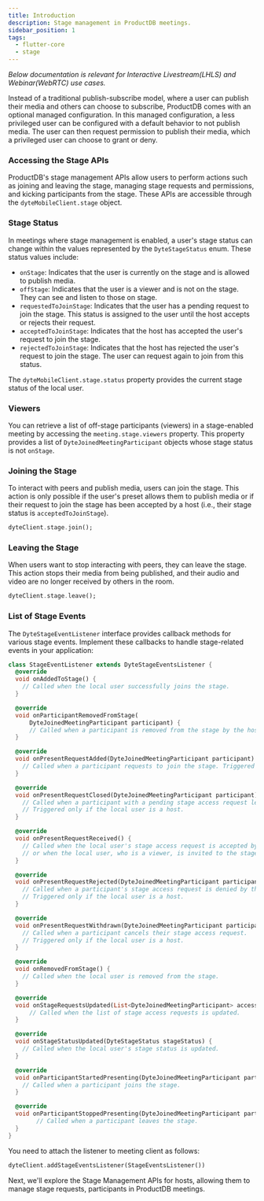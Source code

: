 ```yaml
---
title: Introduction
description: Stage management in ProductDB meetings.
sidebar_position: 1
tags:
  - flutter-core
  - stage
---
```


_Below documentation is relevant for Interactive Livestream(LHLS) and Webinar(WebRTC) use cases._

Instead of a traditional publish-subscribe model, where a user can publish their media and others can choose to subscribe, ProductDB
comes with an optional managed configuration. In this managed configuration, a less privileged user can be configured with a
default behavior to not publish media. The user can then request permission to publish their media, which a privileged user can
choose to grant or deny.

### Accessing the Stage APIs

ProductDB's stage management APIs allow users to perform actions such as joining and leaving the stage, managing stage requests and
permissions, and kicking participants from the stage. These APIs are accessible through the `dyteMobileClient.stage` object.

### Stage Status

In meetings where stage management is enabled, a user's stage status can change within the values represented by the `DyteStageStatus`
enum. These status values include:

- `onStage`: Indicates that the user is currently on the stage and is allowed to publish media.
- `offStage`: Indicates that the user is a viewer and is not on the stage. They can see and listen to those on stage.
- `requestedToJoinStage`: Indicates that the user has a pending request to join the stage. This status is assigned to the user
  until the host accepts or rejects their request.
- `acceptedToJoinStage`: Indicates that the host has accepted the user's request to join the stage.
- `rejectedToJoinStage`: Indicates that the host has rejected the user's request to join the stage. The user can request again
  to join from this status.

The `dyteMobileClient.stage.status` property provides the current stage status of the local user.

### Viewers

You can retrieve a list of off-stage participants (viewers) in a stage-enabled meeting by accessing the `meeting.stage.viewers`
property. This property provides a list of `DyteJoinedMeetingParticipant` objects whose stage status is not `onStage`.

### Joining the Stage

To interact with peers and publish media, users can join the stage. This action is only possible if the user's preset allows them
to publish media or if their request to join the stage has been accepted by a host (i.e., their stage status is `acceptedToJoinStage`).

```dart
dyteClient.stage.join();
```

### Leaving the Stage

When users want to stop interacting with peers, they can leave the stage. This action stops their media from being published,
and their audio and video are no longer received by others in the room.

```dart
dyteClient.stage.leave();
```

### List of Stage Events

The `DyteStageEventListener` interface provides callback methods for various stage events. Implement these callbacks to handle
stage-related events in your application:

```dart
class StageEventListener extends DyteStageEventsListener {
  @override
  void onAddedToStage() {
    // Called when the local user successfully joins the stage.
  }

  @override
  void onParticipantRemovedFromStage(
      DyteJoinedMeetingParticipant participant) {
      // Called when a participant is removed from the stage by the host.
  }

  @override
  void onPresentRequestAdded(DyteJoinedMeetingParticipant participant) {
    // Called when a participant requests to join the stage. Triggered only if the local user is a host.
  }

  @override
  void onPresentRequestClosed(DyteJoinedMeetingParticipant participant) {
    // Called when a participant with a pending stage access request leaves the meeting.
    // Triggered only if the local user is a host.
  }

  @override
  void onPresentRequestReceived() {
    // Called when the local user's stage access request is accepted by the host,
    // or when the local user, who is a viewer, is invited to the stage by the host.
  }

  @override
  void onPresentRequestRejected(DyteJoinedMeetingParticipant participant) {
    // Called when a participant's stage access request is denied by the host.
    // Triggered only if the local user is a host.
  }

  @override
  void onPresentRequestWithdrawn(DyteJoinedMeetingParticipant participant) {
    // Called when a participant cancels their stage access request.
    // Triggered only if the local user is a host.
  }

  @override
  void onRemovedFromStage() {
    // Called when the local user is removed from the stage.
  }

  @override
  void onStageRequestsUpdated(List<DyteJoinedMeetingParticipant> accessRequests) {
      // Called when the list of stage access requests is updated.
  }

  @override
  void onStageStatusUpdated(DyteStageStatus stageStatus) {
    // Called when the local user's stage status is updated.
  }

  @override
  void onParticipantStartedPresenting(DyteJoinedMeetingParticipant participant) {
    // Called when a participant joins the stage.
  }

  @override
  void onParticipantStoppedPresenting(DyteJoinedMeetingParticipant participant) {
        // Called when a participant leaves the stage.
  }
}
```

You need to attach the listener to meeting client as follows:

```dart
dyteClient.addStageEventsListener(StageEventsListener())
```

Next, we'll explore the Stage Management APIs for hosts, allowing them to manage stage requests, participants in ProductDB meetings.
